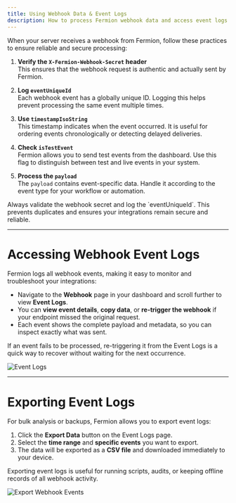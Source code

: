 ```yaml
---
title: Using Webhook Data & Event Logs
description: How to process Fermion webhook data and access event logs.
---
```



When your server receives a webhook from Fermion, follow these practices to ensure reliable and secure processing:

1. **Verify the `X-Fermion-Webhook-Secret` header**  
   This ensures that the webhook request is authentic and actually sent by Fermion.

2. **Log `eventUniqueId`**  
   Each webhook event has a globally unique ID. Logging this helps prevent processing the same event multiple times.

3. **Use `timestampIsoString`**  
   This timestamp indicates when the event occurred. It is useful for ordering events chronologically or detecting delayed deliveries.

4. **Check `isTestEvent`**  
   Fermion allows you to send test events from the dashboard. Use this flag to distinguish between test and live events in your system.

5. **Process the `payload`**  
   The `payload` contains event-specific data. Handle it according to the event type for your workflow or automation.

<Tip>
Always validate the webhook secret and log the `eventUniqueId`. This prevents duplicates and ensures your integrations remain secure and reliable.
</Tip>

---

# Accessing Webhook Event Logs

Fermion logs all webhook events, making it easy to monitor and troubleshoot your integrations:

- Navigate to the **Webhook** page in your dashboard and scroll further to view **Event Logs**.  
- You can **view event details**, **copy data**, or **re-trigger the webhook** if your endpoint missed the original request.  
- Each event shows the complete payload and metadata, so you can inspect exactly what was sent.

<Info>
If an event fails to be processed, re-triggering it from the Event Logs is a quick way to recover without waiting for the next occurrence.
</Info>

![Event Logs](https://67d6ad5ef66ee0901532fd2f.storage.fermion.app/public-uncached/object-store-public-files/uploads/02-10-2025/eventlogs.lgziou.png)

---

# Exporting Event Logs

For bulk analysis or backups, Fermion allows you to export event logs:

1. Click the **Export Data** button on the Event Logs page.  
2. Select the **time range** and **specific events** you want to export.  
3. The data will be exported as a **CSV file** and downloaded immediately to your device.  

<Tip>
Exporting event logs is useful for running scripts, audits, or keeping offline records of all webhook activity.
</Tip>

![Export Webhook Events](https://67d6ad5ef66ee0901532fd2f.storage.fermion.app/public-uncached/object-store-public-files/uploads/02-10-2025/exportevent.mcvgov.png)
